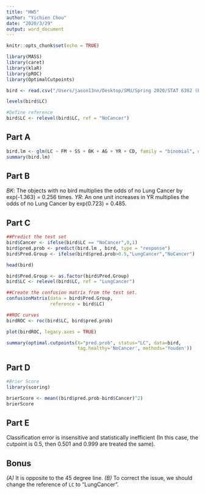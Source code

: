 ```yaml
---
title: "HW5"
author: "Yichien Chou"
date: "2020/3/29"
output: word_document
---
```


```r
knitr::opts_chunk$set(echo = TRUE)
```

```r
library(MASS)
library(caret)
library(klaR)
library(pROC)
library(OptimalCutpoints)

bird <- read.csv("/Users/jason13nn/Desktop/SMU/Spring 2020/STAT 6302 (Experimental Statistics)/files/Bird.csv")

levels(bird$LC)

#Define reference
bird$LC <- relevel(bird$LC, ref = "NoCancer")
```

## Part A


```r
bird.lm <- glm(LC ~ FM + SS + BK + AG + YR + CD, family = "binomial", data = bird)
summary(bird.lm)
```

## Part B

*BK*: The objects with no bird multiplies the odds of no Lung Cancer by exp(-1.363) = 0.256 times.
*YR*: An one unit increases in YR multiplies the odds of no Lung Cancer by exp(0.723) = 0.485.

## Part C

```r
##Predict the test set
bird$Cancer <- ifelse(bird$LC == "NoCancer",0,1) 
bird$pred.prob <- predict(bird.lm , bird, type = "response")
bird$Pred.Group <- ifelse(bird$pred.prob>0.5,"LungCancer","NoCancer") 

head(bird)
```

```r
bird$Pred.Group <- as.factor(bird$Pred.Group)
bird$LC <- relevel(bird$LC, ref = "LungCancer")

##Create the confusion matrix from the test set.
confusionMatrix(data = bird$Pred.Group, 
                reference = bird$LC)
```

```r
##ROC curves
birdROC <- roc(bird$LC, bird$pred.prob)

plot(birdROC, legacy.axes = TRUE)

summary(optimal.cutpoints(X="pred.prob", status="LC", data=bird, 
                          tag.healthy='NoCancer', methods='Youden'))
```

## Part D

```r
#Brier Score
library(scoring)

brierScore <- mean((bird$pred.prob-bird$Cancer)^2)
brierScore
```

## Part E

Classification error is insensitive and statistically inefficient (In this case, the cutpoint is 0.5, then 0.501 and 0.999 are treated the same).

## Bonus

*(A)* It is opposite to the 45 degree line.
*(B)* To correct the issue, we should change the reference of `LC` to "LungCancer".
